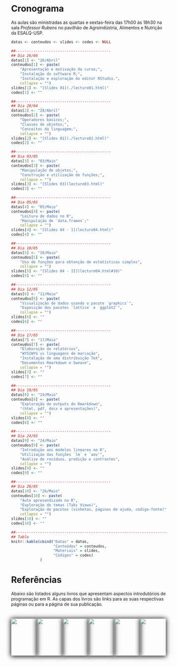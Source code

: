 # Cronograma #

As aulas são ministradas as quartas e sextas-feira das 17h00 às 18h30 na
sala _Professor Rubens_ no pavilhão de Agroindústria, Alimentos e
Nutrição da ESALQ-USP.

```r

datas <- conteudos <- slides <- codes <- NULL

##-------------------------------------------
## Dia 26/04
datas[1] <- "26/Abril"
conteudos[1] <- paste(
    "Apresentação e motivação do curso;",
    "Instalação do software R;",
    "Instalação e exploração do editor RStudio.",
    collapse = "")
slides[1] <- "[Slides 01](./lecture01.html)"
codes[1] <- ""

##-------------------------------------------
## Dia 28/04
datas[2] <- "28/Abril"
conteudos[2] <- paste(
    "Operadores básicos;",
    "Classes de objetos;",
    "Conceitos da linguagem;",
    collapse = "")
slides[2] <- "[Slides 02](./lecture02.html)"
codes[2] <- ""

##-------------------------------------------
## Dia 03/05
datas[3] <- "03/Maio"
conteudos[3] <- paste(
    "Manipulação de objetos;",
    "Construção e utilização de funções;",
    collapse = "")
slides[3] <- "[Slides 03](lecture03.html)"
codes[3] <- ""

##-------------------------------------------
## Dia 05/05
datas[4] <- "05/Maio"
conteudos[4] <- paste(
    "Leitura de dados no R",
    "Manipulação de `data.frames`;"
    collapse = "")
slides[4] <- "[Slides 04 - I](lecture04.html)"
codes[4] <- ""

##-------------------------------------------
## Dia 10/05
datas[5] <- "10/Maio"
conteudos[5] <- paste(
    "Uso de funções para obtenção de estatísticas simples",
    collapse = "")
slides[5] <- "[Slides 04 - II](lecture04.html#10)"
codes[5] <- ""

##-------------------------------------------
## Dia 12/05
datas[6] <- "12/Maio"
conteudos[6] <- paste(
    "Visualização de dados usando o pacote `graphics`",
    "Exposição dos pacotes `lattice` e `ggplot2`",
    collapse = "")
slides[6] <- ""
codes[6] <- ""

##-------------------------------------------
## Dia 17/05
datas[7] <- "17/Maio"
conteudos[7] <- paste(
    "Elaboração de relatórios",
    "WYSIWYG vs linguagens de marcação",
    "Instalação de uma distribuição TeX",
    "Documentos Rmarkdown e Sweave",
    collapse = "")
slides[7] <- ""
codes[7] <- ""

##-------------------------------------------
## Dia 19/05
datas[8] <- "19/Maio"
conteudos[8] <- paste(
    "Exploração de outputs do Rmarkdown",
    "(html, pdf, docx e apresentações)",
    collapse = "")
slides[8] <- ""
codes[8] <- ""

##-------------------------------------------
## Dia 24/05
datas[9] <- "24/Maio"
conteudos[9] <- paste(
    "Introdução aos modelos lineares no R",
    "Utilização das funções `lm` e `aov`",
    "Análise de resíduos, predição e contrastes",
    collapse = "")
slides[9] <- ""
codes[9] <- ""

##-------------------------------------------
## Dia 26/05
datas[10] <- "26/Maio"
conteudos[10] <- paste(
    "Auto apresendizado no R",
    "Exploração de temas (Taks Views)",
    "Exploração de pacotes (vinhetas, páginas de ajuda, código-fonte)",
    collapse = "")
slides[10] <- ""
codes[10] <- ""

##----------------------------------------------------------------------
## Table
knitr::kable(cbind("Datas" = datas,
                   "Conteúdos" = conteudos,
                   "Materiais" = slides,
                   "Códigos" = codes)
             )

```

# Referências #

Abaixo são listados alguns livros que apresentam aspectos introdutórios
de programação em R. As capas dos livros são links para as suas
respectivas páginas ou para a página de sua publicação.

<style>
.myref {
    width: 16.5%;
    float: left;
    text-align: center;
    margin-top: 10px;
}
.myref > p > a > img {
    box-shadow: 0px 1px 15px 1px black;
}
</style>

<div class="myref">
  <a href="http://staff.pubhealth.ku.dk/~pd/ISwR.html" target="_blank">
    <img src="./images/refs_dalgaard.jpg" width=120px>
  </a>
</div>

<div class="myref">
  <a href="http://www.springer.com/la/book/9780387759357" target="_blank">
    <img src="./images/refs_chambers.jpg" width=120px>
  </a>
</div>

<div class="myref">
  <a href="https://www.nostarch.com/artofr.htm" target="_blank">
    <img src="./images/refs_matloff.jpg" width=120px>
  </a>
</div>

<div class="myref">
  <a href="http://www.leg.ufpr.br/~paulojus/embrapa/Rembrapa/Rembrapa.pdf" target="_blank">
    <img src="./images/refs_justiniano.jpg" width=120px>
  </a>
</div>

<div class="myref">
  <a href="http://www.lepem.ufc.br/jaa/RparaCS.php" target="_blank">
    <img src="./images/refs_aquino.jpg" width=120px>
  </a>
</div>

<div class="myref">
  <a href="https://www.stat.auckland.ac.nz/~paul/RG2e/" target="_blank">
    <img src="./images/refs_murrell.jpg" width=120px>
  </a>
</div>
